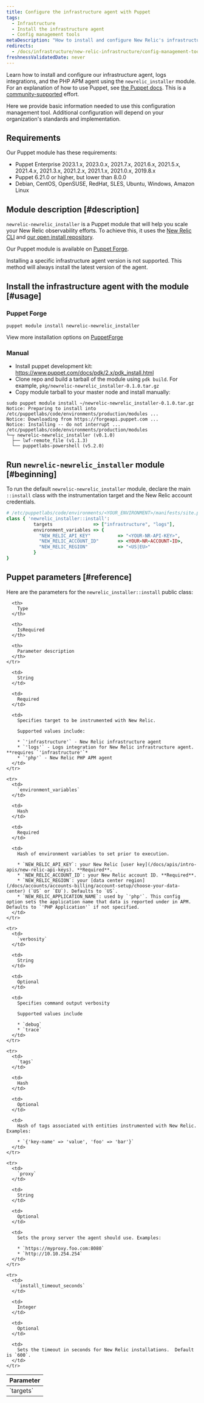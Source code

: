 ```yaml
---
title: Configure the infrastructure agent with Puppet
tags:
  - Infrastructure
  - Install the infrastructure agent
  - Config management tools
metaDescription: "How to install and configure New Relic's infrastructure agent using Puppet config management."
redirects:
  - /docs/infrastructure/new-relic-infrastructure/config-management-tools/configure-new-relic-infrastructure-puppet
freshnessValidatedDate: never
---
```


Learn how to install and configure our infrastructure agent, logs integrations, and the PHP APM agent using the `newrelic_installer` module. For an explanation of how to use Puppet, see [the Puppet docs](https://docs.puppet.com). This is a [community-supported](https://github.com/newrelic/puppet-install) effort.

Here we provide basic information needed to use this configuration management tool. Additional configuration will depend on your organization's standards and implementation.

## Requirements

Our Puppet module has these requirements:

* Puppet Enterprise 2023.1.x, 2023.0.x, 2021.7.x, 2021.6.x, 2021.5.x, 2021.4.x, 2021.3.x, 2021.2.x, 2021.1.x, 2021.0.x, 2019.8.x
* Puppet 6.21.0 or higher, but lower than 8.0.0
* Debian, CentOS, OpenSUSE, RedHat, SLES, Ubuntu, Windows, Amazon Linux

## Module description [#description]

`newrelic-newrelic_installer` is a Puppet module that will help you scale your New Relic observability efforts. To achieve this, it uses the [New Relic CLI](https://github.com/newrelic/newrelic-cli) and [our open install repository](https://github.com/newrelic/open-install-library).

Our Puppet module is available on [Puppet Forge](https://forge.puppet.com/modules/newrelic/newrelic_installer/readme).

<Callout variant="important">
Installing a specific infrastructure agent version is not supported. This method will always install the latest version of the agent.
</Callout>

## Install the infrastructure agent with the module [#usage]

### Puppet Forge

```shell
puppet module install newrelic-newrelic_installer
```

View more installation options on [PuppetForge](https://forge.puppet.com/modules/newrelic/newrelic_installer/readme) 


### Manual

* Install puppet development kit: https://www.puppet.com/docs/pdk/2.x/pdk_install.html 
* Clone repo and build a tarball of the module using `pdk build`. For example, `pkg/newrelic-newrelic_installer-0.1.0.tar.gz`
* Copy module tarball to your master node and install manually:

```shell
sudo puppet module install ~/newrelic-newrelic_installer-0.1.0.tar.gz
Notice: Preparing to install into /etc/puppetlabs/code/environments/production/modules ...
Notice: Downloading from https://forgeapi.puppet.com ...
Notice: Installing -- do not interrupt ...
/etc/puppetlabs/code/environments/production/modules
└─┬ newrelic-newrelic_installer (v0.1.0)
  ├── lwf-remote_file (v1.1.3)
  └── puppetlabs-powershell (v5.2.0)
```

## Run `newrelic-newrelic_installer` module [#beginning]

To run the default `newrelic-newrelic_installer` module, declare the main `::install` class with the instrumentation target and the New Relic account credentials.

```ruby
# /etc/puppetlabs/code/environments/<YOUR_ENVIRONMENT>/manifests/site.pp
class { 'newrelic_installer::install':
          targets               => ["infrastructure", "logs"],
          environment_variables => {
            "NEW_RELIC_API_KEY"          => "<YOUR-NR-API-KEY>",
            "NEW_RELIC_ACCOUNT_ID"       => <YOUR-NR-ACCOUNT-ID>,
            "NEW_RELIC_REGION"           => "<US|EU>"
          }
}
```

## Puppet parameters [#reference]

Here are the parameters for the `newrelic_installer::install` public class:

<table>
  <thead>
    <tr>
      <th style={{ width: "200px" }}>
        Parameter
      </th>

      <th>
        Type
      </th>

      <th>
        IsRequired
      </th>

      <th>
        Parameter description
      </th>
    </tr>
  </thead>

  <tbody>
    <tr>
      <td>
        `targets`
      </td>

      <td>
        String
      </td>

      <td>
        Required
      </td>

      <td>
        Specifies target to be instrumented with New Relic.

        Supported values include:

        * `'infrastructure'` - New Relic infrastructure agent
        * `'logs'` - Logs integration for New Relic infrastructure agent. **requires `'infrastructure'`*
        * `'php'` - New Relic PHP APM agent
      </td>
    </tr>

    <tr>
      <td>
        `environment_variables`
      </td>

      <td>
        Hash
      </td>

      <td>
        Required
      </td>

      <td>
        Hash of environment variables to set prior to execution.

        * `NEW_RELIC_API_KEY`: your New Relic [user key](/docs/apis/intro-apis/new-relic-api-keys). **Required**.
        * `NEW_RELIC_ACCOUNT_ID`: your New Relic account ID. **Required**.
        * `NEW_RELIC_REGION`: your [data center region](/docs/accounts/accounts-billing/account-setup/choose-your-data-center) (`US` or `EU`). Defaults to `US`.
        * `NEW_RELIC_APPLICATION_NAME`: used by `'php'`. This config option sets the application name that data is reported under in APM. Defaults to `'PHP Application'` if not specified.
      </td>
    </tr>

    <tr>
      <td>
        `verbosity`
      </td>

      <td>
        String
      </td>

      <td>
        Optional
      </td>

      <td>
        Specifies command output verbosity

        Supported values include

        * `debug`
        * `trace`
      </td>
    </tr>

    <tr>
      <td>
        `tags`
      </td>

      <td>
        Hash
      </td>

      <td>
        Optional
      </td>

      <td>
        Hash of tags associated with entities instrumented with New Relic. Examples:

        * `{'key-name' => 'value', 'foo' => 'bar'}`
      </td>
    </tr>

    <tr>
      <td>
        `proxy`
      </td>

      <td>
        String
      </td>

      <td>
        Optional
      </td>

      <td>
        Sets the proxy server the agent should use. Examples:
        
        * `https://myproxy.foo.com:8080`
        * `http://10.10.254.254`
      </td>
    </tr>

    <tr>
      <td>
        `install_timeout_seconds`
      </td>

      <td>
        Integer
      </td>

      <td>
        Optional
      </td>

      <td>
        Sets the timeout in seconds for New Relic installations.  Default is `600`.
      </td>
    </tr>
  </tbody>
</table>
